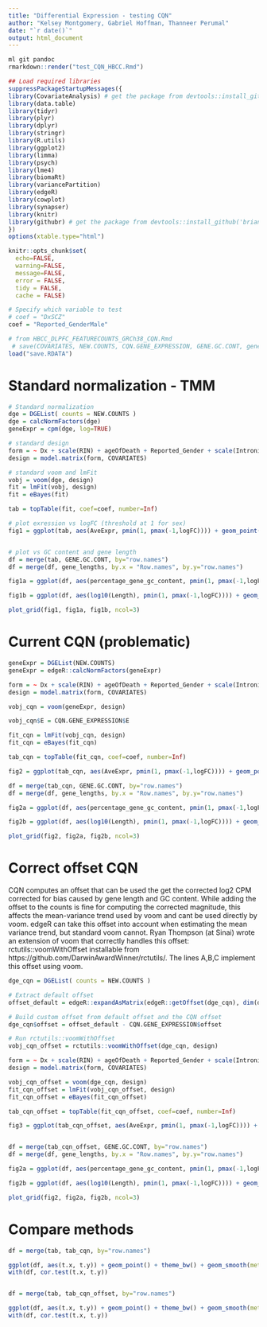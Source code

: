 ```yaml
---
title: "Differential Expression - testing CQN"
author: "Kelsey Montgomery, Gabriel Hoffman, Thanneer Perumal"
date: "`r date()`"
output: html_document
---
```


```r
ml git pandoc
rmarkdown::render("test_CQN_HBCC.Rmd")

```

```r
## Load required libraries
suppressPackageStartupMessages({
library(CovariateAnalysis) # get the package from devtools::install_github('th1vairam/CovariateAnalysis@dev')
library(data.table)
library(tidyr)
library(plyr)
library(dplyr)
library(stringr)
library(R.utils)
library(ggplot2)
library(limma)
library(psych)
library(lme4)
library(biomaRt)
library(variancePartition)
library(edgeR)
library(cowplot)
library(synapser)
library(knitr)
library(githubr) # get the package from devtools::install_github('brian-bot/githubr')
})
options(xtable.type="html")

knitr::opts_chunk$set(
  echo=FALSE,
  warning=FALSE,
  message=FALSE,
  error = FALSE,
  tidy = FALSE,
  cache = FALSE)
```

```r
# Specify which variable to test
# coef = "DxSCZ"
coef = "Reported_GenderMale"

# from HBCC_DLPFC_FEATURECOUNTS_GRCh38_CQN.Rmd
 # save(COVARIATES, NEW.COUNTS, CQN.GENE_EXPRESSION, GENE.GC.CONT, gene_lengths, file="save.RDATA")
load("save.RDATA")
```

# Standard normalization - TMM
```r
# Standard normalization
dge = DGEList( counts = NEW.COUNTS )
dge = calcNormFactors(dge)
geneExpr = cpm(dge, log=TRUE)

# standard design
form = ~ Dx + scale(RIN) + ageOfDeath + Reported_Gender + scale(IntronicRate) + scale(IntragenicRate) + scale(IntergenicRate)
design = model.matrix(form, COVARIATES)

# standard voom and lmFit
vobj = voom(dge, design)
fit = lmFit(vobj, design)
fit = eBayes(fit)

tab = topTable(fit, coef=coef, number=Inf)

# plot exression vs logFC (threshold at 1 for sex)
fig1 = ggplot(tab, aes(AveExpr, pmin(1, pmax(-1,logFC)))) + geom_point() + theme_bw() + geom_smooth(method="loess", se=FALSE) + ggtitle("NEW.COUNTS") + ylab("logFC") + theme(aspect.ratio=1)


# plot vs GC content and gene length
df = merge(tab, GENE.GC.CONT, by="row.names")
df = merge(df, gene_lengths, by.x = "Row.names", by.y="row.names")

fig1a = ggplot(df, aes(percentage_gene_gc_content, pmin(1, pmax(-1,logFC)))) + geom_point() + theme_bw() + geom_smooth(method="loess", se=FALSE) + ggtitle("NEW.COUNTS") + ylab("logFC")+ theme(aspect.ratio=1)

fig1b = ggplot(df, aes(log10(Length), pmin(1, pmax(-1,logFC)))) + geom_point() + theme_bw() + geom_smooth(method="loess", se=FALSE) + ggtitle("NEW.COUNTS") + ylab("logFC") + theme(aspect.ratio=1)

plot_grid(fig1, fig1a, fig1b, ncol=3)
```

# Current CQN (problematic)
```r
geneExpr = DGEList(NEW.COUNTS)
geneExpr = edgeR::calcNormFactors(geneExpr)

form = ~ Dx + scale(RIN) + ageOfDeath + Reported_Gender + scale(IntronicRate) + scale(IntragenicRate) + scale(IntergenicRate)
design = model.matrix(form, COVARIATES)

vobj_cqn = voom(geneExpr, design)

vobj_cqn$E = CQN.GENE_EXPRESSION$E

fit_cqn = lmFit(vobj_cqn, design)
fit_cqn = eBayes(fit_cqn)

tab_cqn = topTable(fit_cqn, coef=coef, number=Inf)

fig2 = ggplot(tab_cqn, aes(AveExpr, pmin(1, pmax(-1,logFC)))) + geom_point() + theme_bw() + geom_smooth(method="loess", se=FALSE) + ggtitle("CQN two step") + ylab("logFC") + theme(aspect.ratio=1)

df = merge(tab_cqn, GENE.GC.CONT, by="row.names")
df = merge(df, gene_lengths, by.x = "Row.names", by.y="row.names")

fig2a = ggplot(df, aes(percentage_gene_gc_content, pmin(1, pmax(-1,logFC)))) + geom_point() + theme_bw() + geom_smooth(method="loess", se=FALSE)  + ggtitle("CQN two step") + ylab("logFC") + theme(aspect.ratio=1)

fig2b = ggplot(df, aes(log10(Length), pmin(1, pmax(-1,logFC)))) + geom_point() + theme_bw() + geom_smooth(method="loess", se=FALSE) + ggtitle("CQN two step") + ylab("logFC") + theme(aspect.ratio=1)

plot_grid(fig2, fig2a, fig2b, ncol=3)
```



# Correct offset CQN
CQN computes an offset that can be used the get the corrected log2 CPM corrected for bias caused by gene length and GC content.  While adding the offset to the counts is fine for computing the corrected magnitude, this affects the mean-variance trend used by voom and cant be used directly by voom.  edgeR can take this offset into account when estimating the mean variance trend, but standard voom cannot.   Ryan Thompson (at Sinai) wrote an extension of voom that correctly handles this offset: rctutils::voomWithOffset installable from https://github.com/DarwinAwardWinner/rctutils/. The lines A,B,C implement this offset using voom.

```r

dge_cqn = DGEList( counts = NEW.COUNTS )

# Extract default offset
offset_default = edgeR::expandAsMatrix(edgeR::getOffset(dge_cqn), dim(dge_cqn))

# Build custom offset from default offset and the CQN offset
dge_cqn$offset = offset_default - CQN.GENE_EXPRESSION$offset

# Run rctutils::voomWithOffset
vobj_cqn_offset = rctutils::voomWithOffset(dge_cqn, design)
```

```r

form = ~ Dx + scale(RIN) + ageOfDeath + Reported_Gender + scale(IntronicRate) + scale(IntragenicRate) + scale(IntergenicRate)
design = model.matrix(form, COVARIATES)

vobj_cqn_offset = voom(dge_cqn, design)
fit_cqn_offset = lmFit(vobj_cqn_offset, design)
fit_cqn_offset = eBayes(fit_cqn_offset)

tab_cqn_offset = topTable(fit_cqn_offset, coef=coef, number=Inf)

fig3 = ggplot(tab_cqn_offset, aes(AveExpr, pmin(1, pmax(-1,logFC)))) + geom_point() + theme_bw() + geom_smooth(method="loess", se=FALSE) + ggtitle("NEW.COUNTS + CQN (offset)") + ylab("logFC") + theme(aspect.ratio=1)


df = merge(tab_cqn_offset, GENE.GC.CONT, by="row.names")
df = merge(df, gene_lengths, by.x = "Row.names", by.y="row.names")

fig2a = ggplot(df, aes(percentage_gene_gc_content, pmin(1, pmax(-1,logFC)))) + geom_point() + theme_bw() + geom_smooth(method="loess", se=FALSE) + ggtitle("NEW.COUNTS + CQN (offset)") + ylab("logFC")  + theme(aspect.ratio=1)

fig2b = ggplot(df, aes(log10(Length), pmin(1, pmax(-1,logFC)))) + geom_point() + theme_bw() + geom_smooth(method="loess", se=FALSE) + ggtitle("NEW.COUNTS + CQN (offset)") + ylab("logFC") + theme(aspect.ratio=1)

plot_grid(fig2, fig2a, fig2b, ncol=3)
```

# Compare methods
```r

df = merge(tab, tab_cqn, by="row.names")

ggplot(df, aes(t.x, t.y)) + geom_point() + theme_bw() + geom_smooth(method="loess", se=FALSE) + ggtitle("Compare t-statistics") + xlab("NEW.COUNTS") + ylab("CQN (problematic)") + theme(aspect.ratio=1)
with(df, cor.test(t.x, t.y))


df = merge(tab, tab_cqn_offset, by="row.names")

ggplot(df, aes(t.x, t.y)) + geom_point() + theme_bw() + geom_smooth(method="loess", se=FALSE) + xlab("NEW.COUNTS") + ylab("CQN  offset") + theme(aspect.ratio=1)
with(df, cor.test(t.x, t.y))

```
